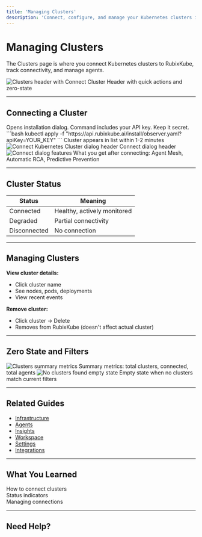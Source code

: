 ```yaml
---
title: 'Managing Clusters'
description: 'Connect, configure, and manage your Kubernetes clusters in RubixKube'
---
```


# Managing Clusters

The Clusters page is where you connect Kubernetes clusters to RubixKube, track connectivity, and manage agents.

<Frame>
  <img
    src="/images/using/using-clusters-01-header.png"
    alt="Clusters header with Connect Cluster"
  />
  <Caption>Header with quick actions and zero-state</Caption>
</Frame>

---

## Connecting a Cluster

<Steps>
  <Step title="Click Connect Cluster">
    Opens installation dialog.
  </Step>

  <Step title="Copy kubectl Command">
    Command includes your API key. Keep it secret.
  </Step>

  <Step title="Run in Your Cluster">
    ```bash
    kubectl apply -f "https://api.rubixkube.ai/install/observer.yaml?apiKey=YOUR_KEY"
    ```
  </Step>

  <Step title="Verify Connection">
    Cluster appears in list within 1-2 minutes
  </Step>
</Steps>

<Frame>
  <img
    src="/images/using/using-clusters-03-dialog-header.png"
    alt="Connect Kubernetes Cluster dialog header"
  />
  <Caption>Connect dialog header</Caption>
</Frame>

<Frame>
  <img
    src="/images/using/using-clusters-04-dialog-features.png"
    alt="Connect dialog features"
  />
  <Caption>What you get after connecting: Agent Mesh, Automatic RCA, Predictive Prevention</Caption>
</Frame>

---

## Cluster Status

| Status | Meaning |
|--------|---------|
| Connected | Healthy, actively monitored |
| Degraded | Partial connectivity |
| Disconnected | No connection |

---

## Managing Clusters

**View cluster details:**
- Click cluster name
- See nodes, pods, deployments
- View recent events

**Remove cluster:**
- Click cluster → Delete
- Removes from RubixKube (doesn't affect actual cluster)

---

## Zero State and Filters

<Frame>
  <img
    src="/images/using/using-clusters-02-metrics.png"
    alt="Clusters summary metrics"
  />
  <Caption>Summary metrics: total clusters, connected, total agents</Caption>
</Frame>

<Frame>
  <img
    src="/images/using/using-clusters-05-empty-state.png"
    alt="No clusters found empty state"
  />
  <Caption>Empty state when no clusters match current filters</Caption>
</Frame>

---

## Related Guides

- [Infrastructure](/using/infrastructure)
- [Agents](/using/agents)
- [Insights](/using/insights)
- [Workspace](/using/workspace)
- [Settings](/using/settings)
- [Integrations](/using/integrations)

---

## What You Learned

 How to connect clusters  
 Status indicators  
 Managing connections  

---

## Need Help?


<ContactSupport />
